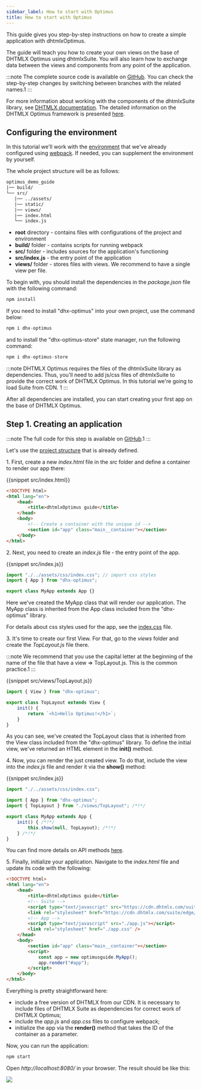 ```yaml
---
sidebar_label: How to start with Optimus
title: How to start with Optimus
---
```



          

This guide gives you step-by-step instructions on how to create a simple application with dhtmlxOptimus.

The guide will teach you how to create your own views on the base of DHTMLX Optimus using dhtmlxSuite. You will also learn how to exchange data between the views and components from any point of the application. 

:::note
The complete source code is available on [GitHub](https://github.com/DHTMLX/optimus-demo-guide/tree/master). You can check the step-by-step changes by switching between branches with the related names.1
:::

For more information about working with the components of the dhtmlxSuite library, see [DHTMLX documentation](https://docs.dhtmlx.com). The detailed information on the DHTMLX Optimus framework is presented [here](/optimus_guides/index).

Configuring the environment
------------------------

In this tutorial we'll work with the [environment](https://github.com/DHTMLX/optimus-demo-guide/tree/master) that we've already configured using [webpack](https://webpack.js.org). If needed, you can supplement the environment by yourself.

The whole project structure will be as follows:

~~~html
optimus_demo_guide
|── build/
└── src/
   |── ../assets/
   |── static/
   |── views/
   |── index.html
   └── index.js	
~~~

- <strong>root</strong> directory - contains files with configurations of the project and environment
- <strong>build/</strong> folder - contains scripts for running webpack
- <strong>src/</strong> folder - includes sources for the application's functioning
- <strong>src/index.js</strong> - the entry point of the application
- <strong>views/</strong> folder - stores files with views. We recommend to have a single view per file.

To begin with, you should install the dependencies in the *package.json* file with the following command:

~~~js
npm install
~~~

If you need to install "dhx-optimus" into your own project, use the command below:

~~~js
npm i dhx-optimus
~~~

and to install the "dhx-optimus-store" state manager, run the following command:

~~~js
npm i dhx-optimus-store
~~~

:::note
DHTMLX Optimus requires the files of the dhtmlxSuite library as dependencies. Thus, you'll need to add js/css files of dhtmlxSuite to provide the correct work of DHTMLX Optimus. In this tutorial we're going to load Suite from CDN. 1
:::

After all dependencies are installed, you can start creating your first app on the base of DHTMLX Optimus.

Step 1. Creating an application
--------------------------------

:::note
The full code for this step is available on [GitHub](https://github.com/DHTMLX/optimus-demo-guide/tree/guide/first-step).1
:::

Let's use the [project structure](https://github.com/DHTMLX/optimus-demo-guide/tree/guide/first-step) that is already defined.

1\. First, create a new *index.html* file in the *src* folder and define a container to render our app there: 

{{snippet   src/index.html}}
~~~html
<!DOCTYPE html>
<html lang="en">
	<head>
		<title>dhtmlxOptimus guide</title>
	</head>
	<body>
		<!-- Create a container with the unique id -->
		<section id="app" class="main__container"></section>
	</body>
</html>
~~~

2\. Next, you need to create an *index.js* file - the entry point of the app. 

{{snippet   src/index.js}}
~~~js
import "./../assets/css/index.css"; // import css styles
import { App } from "dhx-optimus";

export class MyApp extends App {}
~~~

Here we've created the MyApp class that will render our application. The MyApp class is inherited from the App class included from the "dhx-optimus" library. 

For details about css styles used for the app, see the [index.css](https://github.com/DHTMLX/optimus-demo-guide/blob/guide/first-step/src/../assets/css/index.css) file.

3\. It's time to create our first View. For that, go to the *views* folder and create the *TopLayout.js* file there. 

:::note
We recommend that you use the capital letter at the beginning of the name of the file that have a view => TopLayout.js. This is the common practice.1
:::

{{snippet   src/views/TopLayout.js}}
~~~js
import { View } from "dhx-optimus";

export class TopLayout extends View {
	init() {
		return `<h1>Hello Optimus!</h1>`;
	}
}
~~~

As you can see, we've created the TopLayout class that is inherited from the View class included from the "dhx-optimus" library. To define the initial view, we've returned an HTML element in the <strong>init()</strong> method. 

4\. Now, you can render the just created view. To do that, include the view into the *index.js* file and render it via the <strong>show()</strong> method:

{{snippet   src/index.js}}
~~~js
import "./../assets/css/index.css";

import { App } from "dhx-optimus";
import { TopLayout } from "./views/TopLayout"; /*!*/

export class MyApp extends App {
	init() { /*!*/
		this.show(null, TopLayout); /*!*/
	} /*!*/
}
~~~

You can find more details on API methods [here](optimus_guides/index.html#api).

5\. Finally, initialize your application. Navigate to the *index.html* file and update its code with the following:

~~~html
<!DOCTYPE html>
<html lang="en">
	<head>
		<title>dhtmlxOptimus guide</title>
		<!-- Suite -->
		<script type="text/javascript" src="https://cdn.dhtmlx.com/suite/edge/suite.js"></script>
		<link rel="stylesheet" href="https://cdn.dhtmlx.com/suite/edge/suite.css" />
		<!-- App -->
		<script type="text/javascript" src="./app.js"></script>
		<link rel="stylesheet" href="./app.css" />
	</head>
	<body>
		<section id="app" class="main__container"></section>
		<script>
			const app = new optimusguide.MyApp();
			app.render("#app");
		</script>
	</body>
</html>
~~~

Everything is pretty straightforward here:

- include a free version of DHTMLX from our CDN. It is necessary to include files of DHTMLX Suite as  dependencies for correct work of DHTMLX Optimus;
- include the *app.js* and *app.css* files to configure webpack;
- initialize the app via the <strong>render()</strong> method that takes the ID of the container as a parameter.

Now, you can run the application:

~~~js
npm start
~~~

Open *http://localhost:8080/* in your browser. The result should be like this:

<img src="optimus/start_optimus.png"/>















